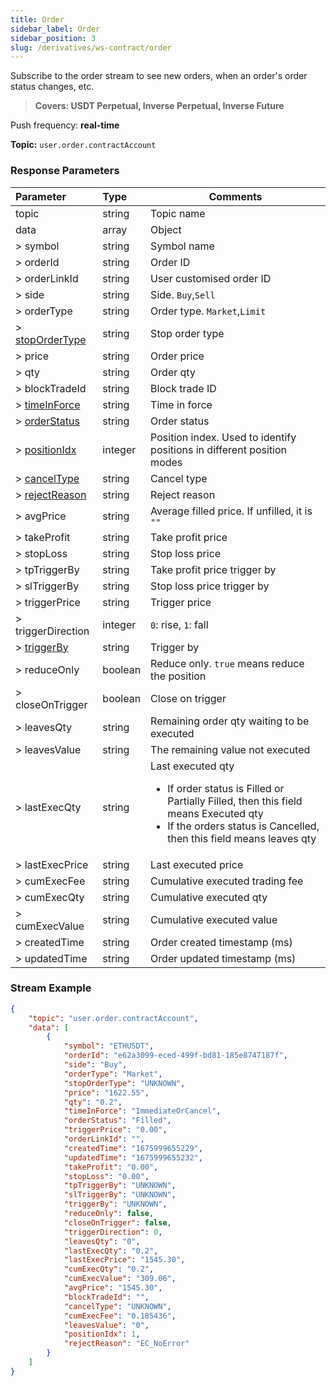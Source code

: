 ```yaml
---
title: Order
sidebar_label: Order
sidebar_position: 3
slug: /derivatives/ws-contract/order
---
```

Subscribe to the order stream to see new orders, when an order's order status changes, etc.
> **Covers: USDT Perpetual, Inverse Perpetual, Inverse Future**

Push frequency: **real-time**

**Topic:**
`user.order.contractAccount`

### Response Parameters
| Parameter | Type | Comments|
|:----- |:-----|----- |
|topic |string |Topic name |
|data |array |Object |
|> symbol |string |Symbol name |
|> orderId |string |Order ID |
|> orderLinkId |string |User customised order ID |
|> side |string |Side. `Buy`,`Sell` |
|> orderType |string |Order type. `Market`,`Limit` |
|> [stopOrderType](../enum#stopordertype) |string |Stop order type |
|> price |string |Order price |
|> qty |string |Order qty |
|> blockTradeId  |string |Block trade ID |
|> [timeInForce](../enum#timeinforce) |string |Time in force |
|> [orderStatus](../enum#orderstatus) |string |Order status |
|> [positionIdx](../enum#positionidx) |integer |Position index. Used to identify positions in different position modes |
|> [cancelType](../enum#canceltype) |string |Cancel type |
|> [rejectReason](../enum#rejectreason) |string |Reject reason |
|> avgPrice |string |Average filled price. If unfilled, it is `""` |
|> takeProfit |string |Take profit price |
|> stopLoss |string |Stop loss price |
|> tpTriggerBy |string |Take profit price trigger by |
|> slTriggerBy |string |Stop loss price trigger by |
|> triggerPrice |string |Trigger price |
|> triggerDirection |integer |`0`: rise, `1`: fall |
|> [triggerBy](../enum#triggerby) |string |Trigger by |
|> reduceOnly |boolean |Reduce only. `true` means reduce the position |
|> closeOnTrigger |boolean |Close on trigger |
|> leavesQty |string |Remaining order qty waiting to be executed |
|> leavesValue |string |The remaining value not executed |
|> lastExecQty |string |Last executed qty <ul><li>If order status is Filled or Partially Filled, then this field means Executed qty</li><li>If the orders status is Cancelled, then this field means leaves qty</li></ul> |
|> lastExecPrice |string |Last executed price |
|> cumExecFee |string |Cumulative executed trading fee |
|> cumExecQty |string |Cumulative executed qty |
|> cumExecValue |string |Cumulative executed value |
|> createdTime |string |Order created timestamp (ms) |
|> updatedTime |string |Order updated timestamp (ms) |

### Stream Example

```json
{
    "topic": "user.order.contractAccount",
    "data": [
        {
            "symbol": "ETHUSDT",
            "orderId": "e62a3099-eced-499f-bd81-185e8747187f",
            "side": "Buy",
            "orderType": "Market",
            "stopOrderType": "UNKNOWN",
            "price": "1622.55",
            "qty": "0.2",
            "timeInForce": "ImmediateOrCancel",
            "orderStatus": "Filled",
            "triggerPrice": "0.00",
            "orderLinkId": "",
            "createdTime": "1675999655229",
            "updatedTime": "1675999655232",
            "takeProfit": "0.00",
            "stopLoss": "0.00",
            "tpTriggerBy": "UNKNOWN",
            "slTriggerBy": "UNKNOWN",
            "triggerBy": "UNKNOWN",
            "reduceOnly": false,
            "closeOnTrigger": false,
            "triggerDirection": 0,
            "leavesQty": "0",
            "lastExecQty": "0.2",
            "lastExecPrice": "1545.30",
            "cumExecQty": "0.2",
            "cumExecValue": "309.06",
            "avgPrice": "1545.30",
            "blockTradeId": "",
            "cancelType": "UNKNOWN",
            "cumExecFee": "0.185436",
            "leavesValue": "0",
            "positionIdx": 1,
            "rejectReason": "EC_NoError"
        }
    ]
}
```